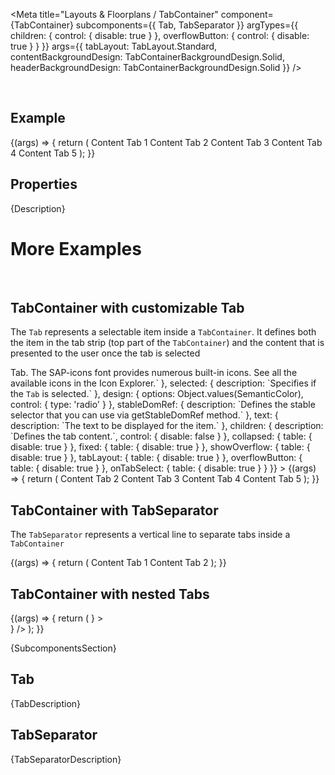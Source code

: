 
<Meta
  title="Layouts & Floorplans / TabContainer"
  component={TabContainer}
  subcomponents={{ Tab, TabSeparator }}
  argTypes={{
    children: { control: { disable: true } },
    overflowButton: { control: { disable: true } }
  }}
  args={{
    tabLayout: TabLayout.Standard,
    contentBackgroundDesign: TabContainerBackgroundDesign.Solid,
    headerBackgroundDesign: TabContainerBackgroundDesign.Solid
  }}
/>

<DocsHeader />

<br />

## Example

<Canvas>
  <Story name="Default">
    {(args) => {
      return (
        <TabContainer {...args}>
          <Tab text="Tab One" icon="menu" selected additionalText="5">
            Content Tab 1
          </Tab>
          <Tab text="Tab Two" icon="activities" additionalText="20">
            Content Tab 2
          </Tab>
          <Tab text="Tab Three" icon="add">
            Content Tab 3
          </Tab>
          <Tab text="Tab Four" icon="employee">
            Content Tab 4
          </Tab>
          <Tab text="Tab Five" icon="settings">
            Content Tab 5
          </Tab>
        </TabContainer>
      );
    }}
  </Story>
</Canvas>

## Properties

<ArgsTableWithNote story="." />

<Markdown>{Description}</Markdown>

<DomRefTable rows={TabContainerDomRef} />

# More Examples

<br />

## TabContainer with customizable Tab

The <code>Tab</code> represents a selectable item inside a <code>TabContainer</code>. It defines both the item in the
tab strip (top part of the <code>TabContainer</code>) and the content that is presented to the user once the tab is
selected

<Canvas>
  <Story
    name="with customizable Tab"
    args={{
      additionalText: '10',
      disabled: false,
      icon: 'sys-monitor',
      selected: true,
      design: SemanticColor.Positive,
      text: 'Customizable Tab',
      children: 'Tab Content'
    }}
    argTypes={{
      additionalText: { description: `Represents the "additionalText" text, which is displayed in the tab filter.` },
      disabled: { description: `Enabled items can be selected.` },
      icon: {
        description: `Defines the icon source URI to be displayed as graphical element within the <code>Tab</code>. The SAP-icons font provides numerous built-in icons. See all the available icons in the <ui5-link target="_blank" href="https://openui5.hana.ondemand.com/test-resources/sap/m/demokit/iconExplorer/webapp/index.html" class="api-table-content-cell-link">Icon Explorer</ui5-link>.`
      },
      selected: { description: `Specifies if the <code>Tab</code> is selected.` },
      design: {
        options: Object.values(SemanticColor),
        control: { type: 'radio' }
      },
      stableDomRef: { description: `Defines the stable selector that you can use via getStableDomRef method.` },
      text: { description: `The text to be displayed for the item.` },
      children: { description: `Defines the tab content.`, control: { disable: false } },
      collapsed: { table: { disable: true } },
      fixed: { table: { disable: true } },
      showOverflow: { table: { disable: true } },
      tabLayout: { table: { disable: true } },
      overflowButton: { table: { disable: true } },
      onTabSelect: { table: { disable: true } }
    }}
  >
    {(args) => {
      return (
        <TabContainer {...args}>
          <Tab {...args} />
          <Tab text="Tab 2" icon="activities">
            Content Tab 2
          </Tab>
          <Tab text="Tab 3" icon="add">
            Content Tab 3
          </Tab>
          <Tab text="Tab 4" icon="employee">
            Content Tab 4
          </Tab>
          <Tab text="Tab 5" icon="settings">
            Content Tab 5
          </Tab>
        </TabContainer>
      );
    }}
  </Story>
</Canvas>

<ArgsTableWithNote story="with customizable Tab" />

<br />

## TabContainer with TabSeparator

The <code>TabSeparator</code> represents a vertical line to separate tabs inside a <code>TabContainer</code>

<Canvas>
  <Story name="with TabSeparator">
    {(args) => {
      return (
        <TabContainer {...args}>
          <Tab text="Tab One" icon="menu" selected additionalText="5">
            Content Tab 1
          </Tab>
          <TabSeparator />
          <Tab text="Tab Two" icon="activities" additionalText="20">
            Content Tab 2
          </Tab>
        </TabContainer>
      );
    }}
  </Story>
</Canvas>

## TabContainer with nested Tabs

<Canvas>
  <Story name="with nested tabs">
    {(args) => {
      return (
        <TabContainer>
          <Tab
            text="Tab One"
            selected
            subTabs={
              <>
                <Tab text="Tab 1.1" />
                <Tab text="Tab 1.2" />
                <Tab text="Tab 1.3" />
              </>
            }
          >
            <div style={{ display: 'none' }} />
          </Tab>
          <TabSeparator />
          <Tab text="Tab Two" />
          <Tab
            text="Tab Three"
            subTabs={
              <>
                <Tab text="Tab 3.1" />
                <Tab text="Tab 3.2" />
                <Tab text="Tab 3.3" />
              </>
            }
          />
        </TabContainer>
      );
    }}
  </Story>
</Canvas>

<Markdown>{SubcomponentsSection}</Markdown>

## Tab

<Markdown>{TabDescription}</Markdown>

## TabSeparator

<Markdown>{TabSeparatorDescription}</Markdown>

<Footer />
